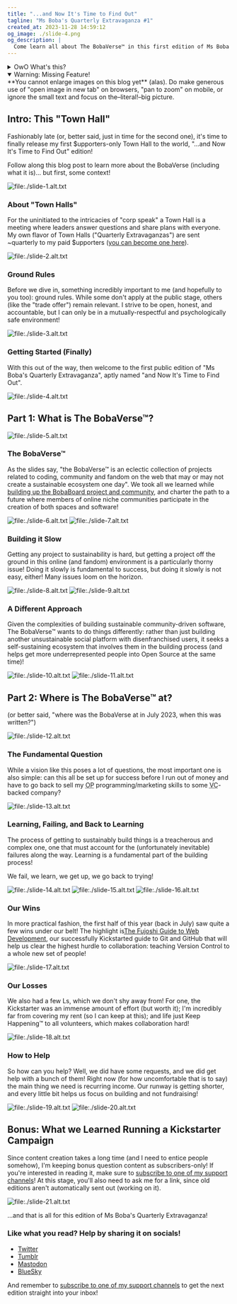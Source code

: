 ```yaml
---
title: "...and Now It's Time to Find Out"
tagline: "Ms Boba's Quarterly Extravaganza #1"
created_at: 2023-11-28 14:59:12
og_image: ./slide-4.png
og_description: |
  Come learn all about The BobaVerse™ in this first edition of Ms Boba's Quarterly Extravaganza, a newsletter/town hall for my supporters!
---
```


<details class="whats-this">
  <summary>OwO What's this?</summary>

This is a commented version of the first edition of my $upporters
newsletter/town hall/"quarterly extravaganza". It was originally published in
July 2023, and I'm only now (December 2023) getting to making it public. If you
want new editions of this Town Hall straight into your inbox as soon as they're
available, you can support me on
[Patreon](https://www.patreon.com/essentialrandomness),
[Ko-fi](https://ko-fi.com/essentialrandomness) or [this same
website](/support-me)!

</details>

<details class="warning" open>
  <summary>Warning: Missing Feature!</summary>
  **You cannot enlarge images on this blog yet** (alas). Do make generous use of
  "open image in new tab" on browsers, "pan to zoom" on mobile, or ignore the small
  text and focus on the–literal!–big picture.
</details>

## Intro: This "Town Hall"

Fashionably late (or, better said, just in time for the second one), it's time
to finally release my first $upporters-only Town Hall to the world, "...and Now
It's Time to Find Out" edition!

Follow along this blog post to learn more about the BobaVerse (including what it
is)... but first, some context!

![file:./slide-1.alt.txt](./slide-1.png)

### About "Town Halls"

For the uninitiated to the intricacies of "corp speak" a Town Hall is a meeting
where leaders answer questions and share plans with everyone. My own flavor of
Town Halls ("Quarterly Extravaganzas") are sent ~quarterly to my paid $upporters
([you can become one
here](https://www.essentialrandomness.com/support-me#donate)).

![file:./slide-2.alt.txt](./slide-2.png)

### Ground Rules

Before we dive in, something incredibly important to me (and hopefully to you
too): ground rules. While some don't apply at the public stage, others (like the
"trade offer") remain relevant. I strive to be open, honest, and accountable,
but I can only be in a mutually-respectful and psychologically safe environment!

![file:./slide-3.alt.txt](./slide-3.png)

### Getting Started (Finally)

With this out of the way, then welcome to the first public edition of "Ms Boba's
Quarterly Extravaganza", aptly named "and Now It's Time to Find Out".

![file:./slide-4.alt.txt](./slide-4.png)

## Part 1: What is The BobaVerse™?

![file:./slide-5.alt.txt](./slide-5.png)

### The BobaVerse™

As the slides say, "the BobaVerse™ is an eclectic collection of projects related
to coding, community and fandom on the web that may or may not create a
sustainable ecosystem one day". We took all we learned while [building up the
BobaBoard project and community](/projects/bobaboard), and charter the path to a
future where members of online niche communities participate in the creation of
both spaces and software!

![file:./slide-6.alt.txt](./slide-6.png)
![file:./slide-7.alt.txt](./slide-7.png)

### Building it Slow

Getting any project to sustainability is hard, but getting a project off the
ground in this online (and fandom) environment is a particularly thorny issue!
Doing it slowly is fundamental to success, but doing it slowly is not easy,
either! Many issues loom on the horizon.

![file:./slide-8.alt.txt](./slide-8.png)
![file:./slide-9.alt.txt](./slide-9.png)

### A Different Approach

Given the complexities of building sustainable community-driven software, The
BobaVerse™ wants to do things differently: rather than just building another
unsustainable social platform with disenfranchised users, it seeks a
self-sustaining ecosystem that involves them in the building process (and helps
get more underrepresented people into Open Source at the same time)!

![file:./slide-10.alt.txt](./slide-10.png)
![file:./slide-11.alt.txt](./slide-11.png)

## Part 2: Where is The BobaVerse™ at?

(or better said, "where was the BobaVerse at in July 2023, when this was
written?")

![file:./slide-12.alt.txt](./slide-12.png)

### The Fundamental Question

While a vision like this poses a lot of questions, the most important one is
also simple: can this all be set up for success before I run out of money and
have to go back to sell my <abbr title="Over Powered">OP</abbr>
programming/marketing skills to some <abbr title="Venture
Capital">VC</abbr>-backed company?

![file:./slide-13.alt.txt](./slide-13.png)

### Learning, Failing, and Back to Learning

The process of getting to sustainably build things is a treacherous and complex
one, one that must account for the (unfortunately inevitable) failures along the
way. Learning is a fundamental part of the building process!

We fail, we learn, we get up, we go back to trying!

![file:./slide-14.alt.txt](./slide-14.png)
![file:./slide-15.alt.txt](./slide-15.png)
![file:./slide-16.alt.txt](./slide-16.png)

### Our Wins

In more practical fashion, the first half of this year (back in July) saw
quite a few wins under our belt! The highlight is[The Fujoshi Guide to Web
Development](/projects/fujoguide), our successfully
Kickstarted guide to Git and GitHub that will help us clear the highest hurdle
to collaboration: teaching Version Control to a whole new set of people!

![file:./slide-17.alt.txt](./slide-17.png)

### Our Losses

We also had a few Ls, which we don't shy away from! For one, the Kickstarter was
an immense amount of effort (but worth it); I'm incredibly far from covering my
rent (so I can keep at this); and life just Keep Happening™ to all volunteers,
which makes collaboration hard!

![file:./slide-18.alt.txt](./slide-18.png)

### How to Help

So how can you help? Well, we did have some requests, and we did get help with a
bunch of them! Right now (for how uncomfortable that is to say) the main thing
we need is recurring income. Our runway is getting shorter, and every little bit
helps us focus on building and not fundraising!

![file:./slide-19.alt.txt](./slide-19.png)
![file:./slide-20.alt.txt](./slide-20.png)

## Bonus: What we Learned Running a Kickstarter Campaign

Since content creation takes a long time (and I need to entice people somehow),
I'm keeping bonus question content as subscribers-only! If you're interested in
reading it, make sure to [subscribe to one of my support channels](/support-me)!
At this stage, you'll also need to ask me for a link, since old editions aren't
automatically sent out (working on it).

![file:./slide-21.alt.txt](./slide-21.png)

...and that is all for this edition of Ms Boba's Quarterly Extravaganza!

<div class="socials-callout">
<h3>Like what you read? Help by sharing it on socials!</h3>

- [Twitter](!link:twitter)
- [Tumblr](!link:mastodon)
- [Mastodon](!link:reddit)
- [BlueSky](!link:reddit)

And remember to [subscribe to one of my support channels](/support-me) to get
the next edition straight into your inbox!

</div>

<style>{`
    .whats-this, .socials-callout, .warning {
      font-family: var(--font-family-title);
      background-color: #f4f4f4;
      padding: 20px;
    }
    h2, h3 {
      margin-block: 1.3em;
    }
    .warning {
      margin-top: 1em;
      border: 1px dashed black;
      border-radius: 16px;
      background-color: transparent;
    } 
    .whats-this summary {
      font-weight: 800;
      cursor: pointer;
      font-size: 20px;
    }
    .whats-this p, .socials-callout p {
      margin: 10px 0 0 0;
    }
    .socials-callout h3 {
      margin: 0 0 10px 0;
      font-size: 20px;
    }
     .socials-callout ul {
      margin: 0;
      padding: 0 0 0 20px;
    }
    .socials-callout li {
      margin: 0 0 0 0;
    }
    img {
      padding-block: 0!important;
      border: 1px solid #eee;
      box-shadow: 4px 4px 0 0px #f5f5f5;
      width: calc(100% - 8px);
    }
    img + img {
      margin-top: 20px;
    }
`}</style>
